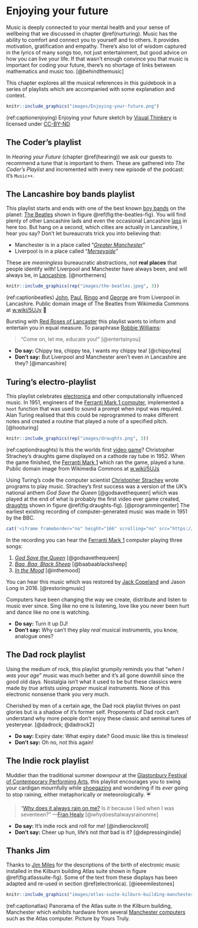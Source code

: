 # Enjoying your future {#enjoying}
Music is deeply connected to your mental health and your sense of wellbeing that we discussed in chapter \@ref(nurturing). Music has the ability to comfort and connect you to yourself and to others. It provides motivation, gratification and empathy. There's also lot of wisdom captured in the lyrics of many songs too, not just entertainment, but good advice on how you can live your life. If that wasn't enough convince you that music is important for coding your future, there's no shortage of links between mathematics and music too. [@behindthemusic]

This chapter explores all the musical references in this guidebook in a series of playlists which are accompanied with some explanation and context.

```r
knitr::include_graphics("images/Enjoying-your-future.png")
```
(ref:captionenjoying) Enjoying your future sketch by [Visual Thinkery](https://visualthinkery.com/) is licensed under [CC-BY-ND](https://creativecommons.org/licenses/by-nd/4.0/)

## The Coder’s playlist {#coders}
In *Hearing your Future* (chapter \@ref(hearing)) we ask our guests to recommend a tune that is important to them. These are gathered into *The Coder’s Playlist* and incremented with every new episode of the podcast: it's `Music++`.

## The Lancashire boy bands playlist {#lancs}
This playlist starts and ends with one of the best known [boy bands](https://en.wikipedia.org/wiki/Boy_band) on the planet: [The Beatles](https://en.wikipedia.org/wiki/The_Beatles) shown in figure \@ref(fig:the-beatles-fig). You will find plenty of other Lancashire lads and even the occasional Lancashire [lass](https://en.wikipedia.org/wiki/Lass) in here too. But hang on a second, which cities are actually *in* Lancashire, I hear you say? Don't let bureaucrats trick you into believing that:

* Manchester is in a place called “*[Greater Manchester](https://en.wikipedia.org/wiki/Greater_Manchester)*”
* Liverpool is in a place called “*[Merseyside](https://en.wikipedia.org/wiki/Merseyside)*”

These are *meaningless* bureaucratic abstractions, not **real places** that people identify with! Liverpool and Manchester have always been, and will always be, in [Lancashire](https://en.wikipedia.org/wiki/Lancashire). [@northerners]

```r
knitr::include_graphics(rep("images/the-beatles.jpeg", 3))
```

(ref:captionbeatles) [John](https://en.wikipedia.org/wiki/John_Lennon), [Paul](https://en.wikipedia.org/wiki/Paul_McCartney), [Ringo](https://en.wikipedia.org/wiki/Ringo_Starr) and [George](https://en.wikipedia.org/wiki/George_Harrison) are from Liverpool in Lancashire. Public domain image of The Beatles from Wikimedia Commons at [w.wiki/5UJy](https://w.wiki/5UJy) 🌹

Bursting with [Red Roses of Lancaster](https://en.wikipedia.org/wiki/Red_Rose_of_Lancaster) this playlist wants to inform and entertain you in equal measure. To paraphrase [Robbie Williams](https://en.wikipedia.org/wiki/Robbie_Williams):

> “Come on, let me, educate you!” [@entertainyou]

<!--* The Beatles
* Gerry and the Pacemakers
* Joy Division
* Echo and the Bunnymen
* Take That
* The Stone Roses
* The Fall
* Big in Japan
* Inspiral Carpets
* Lancashire hotpots
* Frankie goes to Hollywood
* Oasis
* The La's
* James
* 808 State
* Dead or Alive
* The Farm
* The Christians
* The Happy Mondays
* The Chemical Brothers
* The Zutons
* The Lightning Seeds -->

::: {.rmdcaution}
* **Do say:** Chippy tea, chippy tea, I wants my chippy tea! [@chippytea]
* **Don't say:** But Liverpool and Manchester aren't even *in* Lancashire are they? [@mancashire]
:::

## Turing's electro-playlist {#electronica}
This playlist celebrates [electronica](https://en.wikipedia.org/wiki/Electronica) and other computationally influenced music. In 1951, engineers of the [Ferranti Mark 1 computer](https://en.wikipedia.org/wiki/Ferranti_Mark_1), implemented a `hoot` function that was used to sound a prompt when input was required. Alan Turing realised that this could be reprogrammed to make different notes and created a routine that played a note of a specified pitch. [@hooturing]

```r
knitr::include_graphics(rep("images/draughts.png", 3))
```

(ref:captiondraughts) Is this the worlds first [video game](https://en.wikipedia.org/wiki/Video_game)? Christopher Strachey's draughts game displayed on a cathode ray tube in 1952. When the game finished, the [Ferranti Mark 1](https://en.wikipedia.org/wiki/Ferranti_Mark_1) which ran the game, played a tune. Public domain image from Wikimedia Commons at [w.wiki/5UJs](https://w.wiki/5UJs)

Using Turing's code the computer scientist [Christopher Strachey](https://en.wikipedia.org/wiki/Christopher_Strachey) wrote programs to play music. Strachey's first success was a version of the UK's national anthem *God Save the Queen* [@godsavethequeen] which was played at the end of what is probably the first video ever game created, [draughts](https://en.wikipedia.org/wiki/Checkers) shown in figure \@ref(fig:draughts-fig). [@programmingenter] The earliest existing recording of computer-generated music was made in 1951 by the BBC.

```r
cat('<iframe frameborder="no" height="166" scrolling="no" src="https://w.soundcloud.com/player/?url=https%3A//api.soundcloud.com/tracks/286040117&amp;color=ff5500&amp;auto_play=false&amp;hide_related=false&amp;show_comments=true&amp;show_user=true&amp;show_reposts=false" width="100%"></iframe>')
```

In the recording you can hear the [Ferranti Mark 1](https://en.wikipedia.org/wiki/Ferranti_Mark_1) computer playing three songs:

1. *[God Save the Queen](https://en.wikipedia.org/wiki/God_Save_the_Queen)* [@godsavethequeen]
1. *[Baa, Baa, Black Sheep](https://en.wikipedia.org/wiki/Baa,_Baa,_Black_Sheep)* [@baabaablacksheep]
1. *[In the Mood](https://en.wikipedia.org/wiki/In_the_Mood)* [@inthemood]

You can hear this music which was restored by [Jack Copeland](https://en.wikipedia.org/wiki/Jack_Copeland) and Jason Long in 2016. [@restoringmusic]

Computers have been changing the way we create, distribute and listen to music ever since. Sing like no one is listening, love like you never been hurt and dance like no one is watching.

::: {.rmdcaution}
* **Do say:** Turn it up DJ!
* **Don't say:** Why can't they play *real* musical instruments, you know, analogue ones?
:::
## The Dad rock playlist {#dadrock}
Using the medium of rock, this playlist grumpily reminds you that “*when I was your age*” music was much better and it's all gone downhill since the good old days. Nostalgia isn't what it used to be but these classics were made by *true* artists using *proper* musical instruments. None of this electronic nonsense thank you very much.

Cherished by men of a certain age, the Dad rock playlist thrives on past glories but is a shadow of it's former self. Proponents of Dad rock can't understand why more people don't enjoy these classic and seminal tunes of yesteryear. [@dadrock; @dadrock2]

::: {.rmdcaution}
* **Do say:** Expiry date: What expiry date? Good music like this is timeless!
* **Don't say:** Oh no, not this again!
:::

## The Indie rock playlist {#indie}
Muddier than the traditional summer downpour at the [Glastonbury Festival of Contemporary Performing Arts](https://en.wikipedia.org/wiki/Glastonbury_Festival), this playlist encourages you to swing your cardigan mournfully while [shoegazing](https://en.wikipedia.org/wiki/Shoegaze) and wondering if its *ever* going to stop raining, either metaphorically or meteorologically. ☔️

> “[Why does it always rain on me?](https://en.wikipedia.org/wiki/Why_Does_It_Always_Rain_on_Me%3F) Is it because I lied when I was seventeen?” —[Fran Healy](https://en.wikipedia.org/wiki/Fran_Healy_(musician)) [@whydoesitalwaysrainonme]

::: {.rmdcaution}
* **Do say:** It's indie rock and roll for me! [@indierocknroll]
* **Don't say:** Cheer up hun, life's not *that* bad is it? [@depressingindie]
:::

## Thanks Jim {#jimusic}
Thanks to [Jim Miles](https://en.wikipedia.org/wiki/James_John_Miles) for the descriptions of the birth of electronic music installed in the Kilburn building Atlas suite shown in figure \@ref(fig:atlassuite-fig). Some of the text from these displays has been adapted and re-used in section \@ref(electronica). [@ieeemilestones]

```r
knitr::include_graphics("images/atlas-suite-kilburn-building-manchester.jpeg")
```
(ref:captionatlas) Panorama of the Atlas suite in the Kilburn building, Manchester which exhibits hardware from several [Manchester computers](https://en.wikipedia.org/wiki/Manchester_computers) such as the Atlas computer. Picture by Yours Truly.
